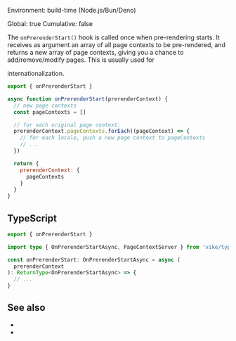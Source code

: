 
Environment: build-time (Node.js/Bun/Deno)  
<Link href="/config#global">Global</Link>: true  
<Link href="/config#cumulative">Cumulative</Link>: false  

The `onPrerenderStart()` hook is called once when <Link href="/pre-rendering">pre-rendering</Link> starts.
It receives as argument an array of all <Link href="/pageContext">page contexts</Link> to be pre-rendered, and returns
a new array of page contexts, giving you a chance to add/remove/modify pages. This is usually used for
<Link href="/i18n">internationalization</Link>.

```js
export { onPrerenderStart }

async function onPrerenderStart(prerenderContext) {
  // new page contexts
  const pageContexts = []

  // for each original page context:
  prerenderContext.pageContexts.forEach((pageContext) => {
    // for each locale, push a new page context to pageContexts
    // ...
  })

  return {
    prerenderContext: {
      pageContexts
    }
  }
}
```


## TypeScript

```ts
export { onPrerenderStart }

import type { OnPrerenderStartAsync, PageContextServer } from 'vike/types'

const onPrerenderStart: OnPrerenderStartAsync = async (
  prerenderContext
): ReturnType<OnPrerenderStartAsync> => {
  // ...
}
```

<HookTypeScriptHints hookTypeName="OnPrerenderStartAsync" />

## See also

- <Link href="/pre-rendering" />
- <Link href="/hooks" />
